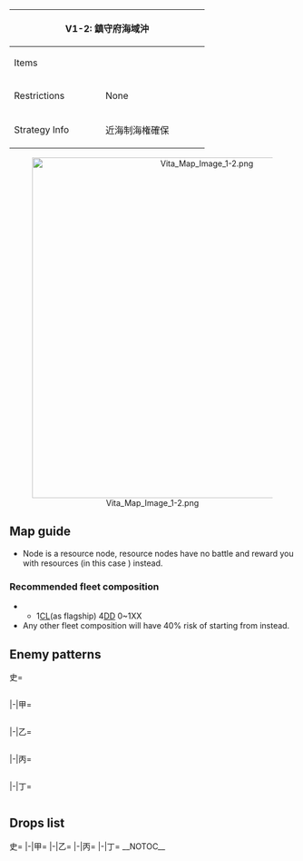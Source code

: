 {| class="article-table" style="width:100%;"
|-
! colspan="2" style="text-align:center;width:70%;" | V1-2: 鎮守府海域沖
| rowspan="3" style="text-align:center;width:30%;" | [[File:Vita Map Banner 1-2.png|400px]]
|-
! Items
| {{Ammo}}
|-
! Restrictions
| None
|-
! Strategy Info
|近海制海権確保
|我が鎮守府海域に侵入を図る敵偵察艦隊を捕捉、<br>これを迎撃、撃滅せよ！
|}
<center>[[File:Vita Map Image 1-2.png|600px]]</center>
==Map guide==
{{MapBranchingTable
|id = V1-2
|0 -> B, A/resource = *Go to B if Fleet flagship is CL and DD ≧ 4
*Else, random:
** 40% chance for A.
** 60% chance for B.
}}
*Node {{Event/Route|A|green}} is a resource node, resource nodes have no battle and reward you with resources (in this case {{Ammo}}) instead.
===Recommended fleet composition===
*{{Event/Route|B|red|D|red}}
**1[[CL]](as flagship) 4[[DD]] 0~1XX
*Any other fleet composition will have 40% risk of starting from {{Event/Route|A|green}} instead.
==Enemy patterns==
<tabber>史=
<div class="scrollable" style="width:800px;max-height:400px;overflow:auto;">
{{Map/Nodes|name=敵前衛艦隊I群
|B
|Normal/BaseXP
|{{Formation|Line Ahead}}
|60
|555
|576
|576
|501
|501
|-
|B
|Normal/BaseXP
|{{Formation|Line Ahead}}
|60
|555
|575
|575
|501
|501
|-
}}
{{Map/Nodes|name=敵前衛艦隊II群
|C
|Normal/BaseXP
|{{Formation|Line Ahead}}
|65
|555
|576
|575
|575
|501
|501
|-
|C
|Normal/BaseXP
|{{Formation|Line Ahead}}
|60
|555
|575
|575
|501
|501
|-
}}
{{Map/Nodes|name=敵主力艦隊
|D
|Boss/BaseXP
|{{Formation|Line Ahead}}
|80
|555
|521
|521
|521
|575
|575
|-
|D
|Boss/BaseXP
|{{Formation|Line Ahead}}
|75
|555
|521
|521
|575
|575
|-
}}
</div> <!-- overflow -->
|-|甲=
<div class="scrollable" style="width:800px;max-height:400px;overflow:auto;">
{{Map/Nodes|name=敵前衛艦隊I群
|B
|Normal/BaseXP
|{{Formation|Line Ahead}}
|60
|519
|575
|575
|501
|501
|-
|B
|Normal/BaseXP
|{{Formation|Line Ahead}}
|55
|519
|575
|501
|501
|-
|B
|Normal/BaseXP
|{{Formation|Line Ahead}}
|55
|519
|502
|501
|501
|-
}}
{{Map/Nodes|name=敵前衛艦隊II群
|C
|Normal/BaseXP
|{{Formation|Line Ahead}}
|60
|519
|575
|575
|501
|501
|-
|C
|Normal/BaseXP
|{{Formation|Line Ahead}}
|55
|519
|575
|501
|501
|501
|-
|C
|Normal/BaseXP
|{{Formation|Line Ahead}}
|55
|519
|502
|501
|501
|501
|-
}}
{{Map/Nodes|name=敵主力艦隊
|D
|Boss/BaseXP
|{{Formation|Line Ahead}}
|70
|555
|521
|521
|575
|502
|-
|D
|Boss/BaseXP
|{{Formation|Line Ahead}}
|70
|555
|521
|521
|502
|502
|-
|D
|Boss/BaseXP
|{{Formation|Line Ahead}}
|70
|519
|521
|521
|502
|502
|-
}}
</div> <!-- overflow -->
|-|乙=
<div class="scrollable" style="width:800px;max-height:400px;overflow:auto;">
{{Map/Nodes|name=敵前衛艦隊I群
|B
|Normal/BaseXP
|{{Formation|Line Ahead}}
|55
|506
|502
|501
|501
|-
|B
|Normal/BaseXP
|{{Formation|Line Ahead}}
|50
|506
|502
|501
|-
|B
|Normal/BaseXP
|{{Formation|Line Ahead}}
|50
|505
|501
|501
|-
|B
|Normal/BaseXP
|{{Formation|Line Ahead}}
|50
|502
|501
|501
|-
}}
{{Map/Nodes|name=敵前衛艦隊II群
|C
|Normal/BaseXP
|{{Formation|Line Ahead}}
|55
|506
|502
|501
|501
|-
|C
|Normal/BaseXP
|{{Formation|Line Ahead}}
|50
|506
|502
|502
|-
|C
|Normal/BaseXP
|{{Formation|Line Ahead}}
|50
|506
|501
|501
|-
|C
|Normal/BaseXP
|{{Formation|Line Ahead}}
|50
|505
|501
|501
|-
}}
{{Map/Nodes|name=敵主力艦隊
|D
|Boss/BaseXP
|{{Formation|Line Ahead}}
|65
|519
|508
|508
|502
|502
|-
|D
|Boss/BaseXP
|{{Formation|Line Ahead}}
|60
|506
|508
|502
|502
|502
|-
|D
|Boss/BaseXP
|{{Formation|Line Ahead}}
|60
|506
|505
|502
|501
|501
|-
|D
|Boss/BaseXP
|{{Formation|Line Ahead}}
|60
|506
|505
|501
|501
|-
}}
</div> <!-- overflow -->
|-|丙=
<div class="scrollable" style="width:800px;max-height:400px;overflow:auto;">
{{Map/Nodes|name=敵前衛艦隊I群
|B
|Normal/BaseXP
|{{Formation|Line Ahead}}
|50
|506
|502
|501
|-
|B
|Normal/BaseXP
|{{Formation|Line Ahead}}
|50
|505
|501
|501
|-
|B
|Normal/BaseXP
|{{Formation|Line Ahead}}
|50
|502
|501
|501
|-
}}
{{Map/Nodes|name=敵前衛艦隊II群
|C
|Normal/BaseXP
|{{Formation|Line Ahead}}
|50
|506
|502
|502
|-
|C
|Normal/BaseXP
|{{Formation|Line Ahead}}
|50
|506
|501
|501
|-
|C
|Normal/BaseXP
|{{Formation|Line Ahead}}
|50
|505
|501
|501
|-
}}
{{Map/Nodes|name=敵主力艦隊
|D
|Boss/BaseXP
|{{Formation|Line Ahead}}
|60
|506
|508
|502
|502
|502
|-
|D
|Boss/BaseXP
|{{Formation|Line Ahead}}
|60
|506
|505
|502
|501
|501
|-
|D
|Boss/BaseXP
|{{Formation|Line Ahead}}
|60
|506
|505
|501
|501
|-
}}
</div> <!-- overflow -->
|-|丁=
<div class="scrollable" style="width:800px;max-height:400px;overflow:auto;">
{{Map/Nodes|name=敵前衛艦隊I群
|B
|Normal/BaseXP
|{{Formation|Line Ahead}}
|50
|505
|501
|501
|-
|B
|Normal/BaseXP
|{{Formation|Line Ahead}}
|50
|502
|501
|501
|-
}}
{{Map/Nodes|name=敵前衛艦隊II群
|C
|Normal/BaseXP
|{{Formation|Line Ahead}}
|50
|506
|501
|501
|-
|C
|Normal/BaseXP
|{{Formation|Line Ahead}}
|50
|505
|501
|501
|-
}}
{{Map/Nodes|name=敵主力艦隊
|D
|Boss/BaseXP
|{{Formation|Line Ahead}}
|60
|506
|505
|502
|501
|501
|-
|D
|Boss/BaseXP
|{{Formation|Line Ahead}}
|60
|506
|505
|501
|501
|-
}}
</div> <!-- overflow -->
</tabber>

==Drops list==
<tabber>史=
{{Map/Drops
|regular = true
|no_legend = true
|filter_button = true
|nodes =  B, C, D
|boss = D
|{{ShipFrom|1}} : C, D
|{{ShipFrom|2}} : C, D
|{{ShipFrom|28}} : C, D
|{{ShipFrom|29}} : B, C, D
|{{ShipFrom|6}} : B, C, D
|{{ShipFrom|30}} : B, C, D
|{{ShipFrom|7}} : B, C, D
|{{ShipFrom|31}} : B, C, D
|{{ShipFrom|34}} : C, D
|{{ShipFrom|35}} : C, D
|{{ShipFrom|36}} : C, D
|{{ShipFrom|37}} : C, D
|{{ShipFrom|10}} : B, C, D
|{{ShipFrom|32}} : B, C, D
|{{ShipFrom|11}} : B, C, D
|{{ShipFrom|12}} : B, C, D
|{{ShipFrom|14}} : B, C, D
|{{ShipFrom|93}} : B, C,
|{{ShipFrom|15}} : B, C,
|{{ShipFrom|94}} : B, C,
|{{ShipFrom|16}} : B, C,
|{{ShipFrom|138}} : D
|{{ShipFrom|113}} : D
|{{ShipFrom|99}} : D
|{{ShipFrom|100}} : D
|{{ShipFrom|101}} : D
|{{ShipFrom|51}} : D
|{{ShipFrom|52}} : D
|{{ShipFrom|9}} : D
|{{ShipFrom|13}} : D
|{{ShipFrom|33}} : D
}}
|-|甲=
{{Map/Drops
|regular = true
|no_legend = true
|filter_button = true
|nodes =  B, C, D
|boss = D
|{{ShipFrom|1}} : C, D
|{{ShipFrom|2}} : C, D
|{{ShipFrom|28}} : C, D
|{{ShipFrom|29}} : B, C, D
|{{ShipFrom|6}} : B, C, D
|{{ShipFrom|30}} : B, C, D
|{{ShipFrom|7}} : B, C, D
|{{ShipFrom|31}} : B, C, D
|{{ShipFrom|34}} : C, D
|{{ShipFrom|35}} : C, D
|{{ShipFrom|36}} : C, D
|{{ShipFrom|37}} : C, D
|{{ShipFrom|10}} : B, C, D
|{{ShipFrom|32}} : B, C, D
|{{ShipFrom|11}} : B, C, D
|{{ShipFrom|12}} : B, C, D
|{{ShipFrom|14}} : B, C, D
|{{ShipFrom|93}} : B, C,
|{{ShipFrom|15}} : B, C,
|{{ShipFrom|94}} : B, C,
|{{ShipFrom|16}} : B, C,
|{{ShipFrom|138}} : D
|{{ShipFrom|113}} : D
|{{ShipFrom|99}} : D
|{{ShipFrom|100}} : D
|{{ShipFrom|101}} : D
|{{ShipFrom|51}} : D
|{{ShipFrom|52}} : D
|{{ShipFrom|9}} : D
|{{ShipFrom|13}} : D
|{{ShipFrom|33}} : D
}}
|-|乙=
{{Map/Drops
|regular = true
|no_legend = true
|filter_button = true
|nodes =  B, C, D
|boss = D
|{{ShipFrom|1}} : B, C, D
|{{ShipFrom|2}} : B, C, D
|{{ShipFrom|28}} : B, C, D
|{{ShipFrom|29}} : B, C, D
|{{ShipFrom|6}} : B, C, D
|{{ShipFrom|30}} : B, C, D
|{{ShipFrom|7}} : B, C, D
|{{ShipFrom|31}} : B, C, D
|{{ShipFrom|34}} : C, D
|{{ShipFrom|35}} : C, D
|{{ShipFrom|36}} : C, D
|{{ShipFrom|37}} : C, D
|{{ShipFrom|10}} : B, C, D
|{{ShipFrom|32}} : B, C, D
|{{ShipFrom|11}} : B, C, D
|{{ShipFrom|12}} : B, C, D
|{{ShipFrom|14}} : B, C, D
|{{ShipFrom|93}} : B, C,
|{{ShipFrom|15}} : B, C,
|{{ShipFrom|94}} : B, C,
|{{ShipFrom|16}} : B, C,
|{{ShipFrom|113}} : D
|{{ShipFrom|99}} : D
|{{ShipFrom|100}} : D
|{{ShipFrom|101}} : D
|{{ShipFrom|51}} : D
|{{ShipFrom|52}} : D
|{{ShipFrom|9}} : D
|{{ShipFrom|13}} : D
|{{ShipFrom|33}} : D
}}
|-|丙=
{{Map/Drops
|regular = true
|no_legend = true
|filter_button = true
|nodes =  B, C, D
|boss = D
|{{ShipFrom|1}} : B, C, D
|{{ShipFrom|2}} : B, C, D
|{{ShipFrom|28}} : B, C, D
|{{ShipFrom|29}} : B, C, D
|{{ShipFrom|6}} : B, C, D
|{{ShipFrom|30}} : B, C, D
|{{ShipFrom|7}} : B, C, D
|{{ShipFrom|31}} : B, C, D
|{{ShipFrom|34}} : C, D
|{{ShipFrom|35}} : C, D
|{{ShipFrom|36}} : C, D
|{{ShipFrom|37}} : C, D
|{{ShipFrom|10}} : B, C, D
|{{ShipFrom|32}} : B, C, D
|{{ShipFrom|11}} : B, C, D
|{{ShipFrom|12}} : B, C, D
|{{ShipFrom|14}} : B, C, D
|{{ShipFrom|93}} : B, C,
|{{ShipFrom|15}} : B, C,
|{{ShipFrom|94}} : B, C,
|{{ShipFrom|16}} : B, C,
|{{ShipFrom|99}} : D
|{{ShipFrom|100}} : D
|{{ShipFrom|101}} : D
|{{ShipFrom|51}} : D
|{{ShipFrom|52}} : D
|{{ShipFrom|9}} : D
|{{ShipFrom|13}} : D
|{{ShipFrom|33}} : D
}}
|-|丁=
{{Map/Drops
|regular = true
|no_legend = true
|filter_button = true
|nodes =  B, C, D
|boss = D
|{{ShipFrom|1}} : B, C, D
|{{ShipFrom|2}} : B, C, D
|{{ShipFrom|28}} : B, C, D
|{{ShipFrom|29}} : B, C, D
|{{ShipFrom|6}} : B, C, D
|{{ShipFrom|30}} : B, C, D
|{{ShipFrom|7}} : B, C, D
|{{ShipFrom|31}} : B, C, D
|{{ShipFrom|34}} : C, D
|{{ShipFrom|35}} : C, D
|{{ShipFrom|36}} : C, D
|{{ShipFrom|37}} : C, D
|{{ShipFrom|10}} : B, C, D
|{{ShipFrom|32}} : B, C, D
|{{ShipFrom|11}} : B, C, D
|{{ShipFrom|12}} : B, C, D
|{{ShipFrom|14}} : B, C, D
|{{ShipFrom|93}} : B, C,
|{{ShipFrom|15}} : B, C,
|{{ShipFrom|94}} : B, C,
|{{ShipFrom|16}} : B, C,
|{{ShipFrom|100}} : D
|{{ShipFrom|101}} : D
|{{ShipFrom|51}} : D
|{{ShipFrom|52}} : D
|{{ShipFrom|9}} : D
|{{ShipFrom|13}} : D
|{{ShipFrom|33}} : D
}}
</tabber>
__NOTOC__